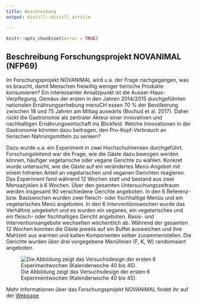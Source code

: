 ```yaml
---
title: Beschreibung
output: distill::distill_article

---
```


```r
knitr::opts_chunk$set(error = TRUE)
```

## Beschreibung Forschungsprojekt NOVANIMAL (NFP69)

Im Forschungsprojekt NOVANIMAL wird u.a. der Frage nachgegangen, was es braucht, damit Menschen freiwillig weniger tierische Produkte konsumieren? Ein interessanter Ansatzpunkt ist die Ausser-Haus-Verpflegung. Gemäss der ersten in den Jahren 2014/2015 durchgeführten nationalen Ernährungserhebung menuCH essen 70 % der Bevölkerung zwischen 18 und 75 Jahren am Mittag auswärts (Bochud et al. 2017). Daher rückt die Gastronomie als zentraler Akteur einer innovativen und nachhaltigen Ernährungswirtschaft ins Blickfeld. Welche Innovationen in der Gastronomie könnten dazu beitragen, den Pro-Kopf-Verbrauch an tierischen Nahrungsmitteln zu senken? 

Dazu wurde u.a. ein Experiment in zwei Hochschulmensen durchgeführt. Forschungsleitend war die Frage, wie die Gäste dazu bewogen werden können, häufiger vegetarische oder vegane Gerichte zu wählen. Konkret wurde untersucht, wie die Gäste auf ein verändertes Menü-Angebot mit einem höheren Anteil an vegetarischen und veganen Gerichten reagieren. Das Experiment fand während 12 Wochen statt und bestand aus zwei Mensazyklen à 6 Wochen. Über den gesamten Untersuchungszeitraum werden insgesamt 90 verschiedene Gerichte angeboten. In den 6 Referenz- bzw. Basiswochen wurden zwei fleisch- oder fischhaltige Menüs und ein vegetarisches Menü angeboten. In den 6 Interventionswochen wurde das Verhältnis umgekehrt und es wurden ein veganes, ein vegetarisches und ein fleisch- oder fischhaltiges Gericht angeboten. Basis- und Interventionsangebote wechselten wöchentlich ab. Während der gesamten 12 Wochen konnten die Gäste jeweils auf ein Buffet ausweichen und ihre Mahlzeit aus warmen und kalten Komponenten selber zusammenstellen. Die Gerichte wurden über drei vorgegebene Menülinien  (F, K, W) randomisiert angeboten.

![Die Abbildung zeigt das Versuchsdesign der ersten 6 Experimentwochen (Kalenderwoche 40 bis 45).](13_Statistik1/design_experiment.png)

Mehr Informationen über das Forschungsprojekt NOVANIMAL findet ihr auf der [Webpage](https://www.novanimal.ch)


